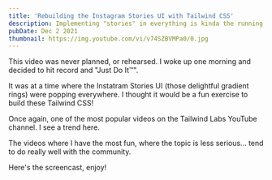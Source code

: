 ```yaml
---
title: 'Rebuilding the Instagram Stories UI with Tailwind CSS'
description: Implementing "stories" in everything is kinda the running joke at the moment, so I thought it would be a fun exercise to build the Instagram stories UI with Tailwind CSS!
pubDate: Dec 2 2021
thumbnail: https://img.youtube.com/vi/v74SZBVMPa0/0.jpg
---
```



<IntroText>

This video was never planned, or rehearsed. I woke up one morning and decided to hit record and "Just Do It™".

</IntroText>

It was at a time where the Instatram Stories UI (those delightful gradient rings) were popping everywhere. I thought it would be a fun exercise to build these Tailwind CSS!

Once again, one of the most popular videos on the Tailwind Labs YouTube channel. I see a trend here.

The videos where I have the most fun, where the topic is less serious... tend to do really well with the community.

Here's the screencast, enjoy!

<YouTubeVideo id="v74SZBVMPa0" />
